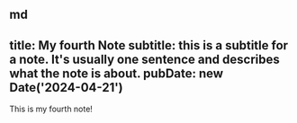 md
---
title: My fourth Note
subtitle: this is a subtitle for a note. It's usually one sentence and describes what the note is about.
pubDate: new Date('2024-04-21')
---

This is my fourth note!
